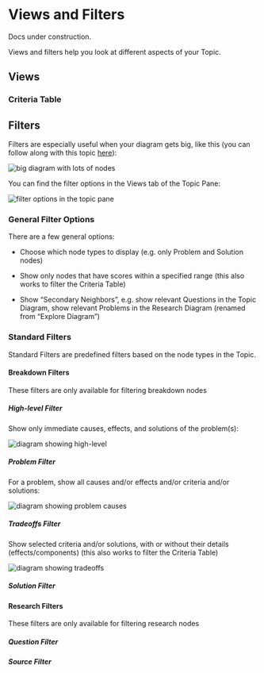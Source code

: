 
# Views and Filters

<Callout type="warning">Docs under construction.</Callout>

Views and filters help you look at different aspects of your Topic.

## Views

### Criteria Table

## Filters

Filters are especially useful when your diagram gets big, like this (you can follow along with this topic [here](https://ameliorate.app/examples/climate-change)):

<Image
  src="https://github.com/amelioro/ameliorate/assets/13872370/d0207041-de1e-49b8-8777-ff5535eca422"
  alt="big diagram with lots of nodes"
  width={2560}
  height={1440}
/>

You can find the filter options in the Views tab of the Topic Pane:

<Image
  src="https://github.com/amelioro/ameliorate/assets/13872370/49ec6eae-e3de-4467-8099-5b5e4ad65e86"
  alt="filter options in the topic pane"
  width={504}
  height={733}
/>

### General Filter Options

There are a few general options:

- Choose which node types to display (e.g. only Problem and Solution nodes)

- Show only nodes that have scores within a specified range (this also works to filter the Criteria Table)

- Show “Secondary Neighbors”, e.g. show relevant Questions in the Topic Diagram, show relevant Problems in the Research Diagram (renamed from “Explore Diagram”)

### Standard Filters

Standard Filters are predefined filters based on the node types in the Topic.

#### Breakdown Filters

These filters are only available for filtering breakdown nodes

##### High-level Filter

Show only immediate causes, effects, and solutions of the problem(s):

<Image
  src="https://github.com/amelioro/ameliorate/assets/13872370/b82ae81d-2971-4d8e-a0a1-db794f6afa4b"
  alt="diagram showing high-level"
  width={2560}
  height={1440}
/>

##### Problem Filter

For a problem, show all causes and/or effects and/or criteria and/or solutions:

<Image
  src="https://github.com/amelioro/ameliorate/assets/13872370/edf15791-9edd-4ac2-896a-c58be0d5df50"
  alt="diagram showing problem causes"
  width={2560}
  height={1440}
/>

##### Tradeoffs Filter

Show selected criteria and/or solutions, with or without their details (effects/components) (this also works to filter the Criteria Table)

<Image
  src="https://github.com/amelioro/ameliorate/assets/13872370/c920d311-814c-4d79-97dd-1e5c7d0daaf1"
  alt="diagram showing tradeoffs"
  width={2560}
  height={1440}
/>

##### Solution Filter

#### Research Filters

These filters are only available for filtering research nodes

##### Question Filter

##### Source Filter
